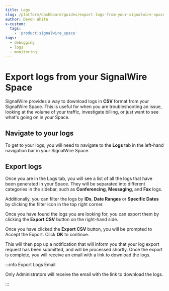 ```yaml
---
title: Logs
slug: /platform/dashboard/guides/export-logs-from-your-signalwire-space
author: Devon White
x-custom:
  tags:
    - 'product:signalwire_space'
tags:
  - debugging
  - logs
  - monitoring
---
```


# Export logs from your SignalWire Space

SignalWire provides a way to download logs in **CSV** format from your SignalWire Space. This is useful for when you are troubleshooting an issue,
looking at the volume of your traffic, investigate billing, or just want to see what's going on in your Space.

## Navigate to your logs

To get to your logs, you will need to navigate to the **Logs** tab in the left-hand navigation bar in your SignalWire Space.

## Export logs

Once you are in the Logs tab, you will see a list of all the logs that have been generated in your Space.
They will be separated into different categories in the sidebar, such as **Conferencing**, **Messaging**, and **Fax** logs.

Additionally, you can filter the logs by **IDs**, **Date Ranges** or **Specific Dates** by clicking the filter icon in the top right corner.


Once you have found the logs you are looking for, you can export them by clicking the **Export CSV**
button on the right-hand side.

Once you have clicked the **Export CSV** button, you will be prompted to Accept the Export. Click **OK** to continue.

This will then pop up a notification that will inform you that your log export request has been submitted, and will be
processed shortly. Once the export is complete, you will receive an email with a link to download the logs.

:::info Export Logs Email

Only Administrators will receive the email with the link to download the logs.

:::
